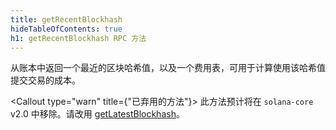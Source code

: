 ```yaml
---
title: getRecentBlockhash
hideTableOfContents: true
h1: getRecentBlockhash RPC 方法
---
```


从账本中返回一个最近的区块哈希值，以及一个费用表，可用于计算使用该哈希值提交交易的成本。

<Callout type="warn" title={"已弃用的方法"}>
  此方法预计将在 `solana-core` v2.0 中移除。请改用
  [getLatestBlockhash](/docs/rpc/http/getlatestblockhash)。
</Callout>
